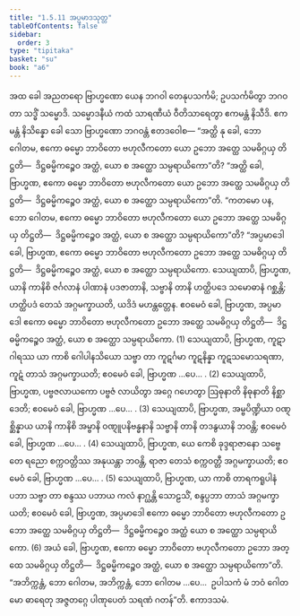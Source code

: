 ```yaml
---
title: "1.5.11 အပ္ပမာဒသုတ္တ"
tableOfContents: false
sidebar:
  order: 3
type: "tipitaka"
basket: "su"
book: "a6"
---
```



<DynamicBreadcrumb />

<Division number="53" book="a6">

<Paragraph number="392" book="a6">
အထ ခေါ အညတရော ဗြာဟ္မဏော ယေန ဘဂဝါ တေနုပသင်္ကမိ; ဥပသင်္ကမိတွာ ဘဂဝတာ သဒ္ဓိံ သမ္မောဒိ. သမ္မောဒနီယံ ကထံ သာရဏီယံ ဝီတိသာရေတွာ ဧကမန္တံ နိသီဒိ. ဧကမန္တံ နိသိန္နော ခေါ သော ဗြာဟ္မဏော ဘဂဝန္တံ ဧတဒဝေါစ—
</Paragraph>

<Paragraph number="393" book="a6">
“အတ္ထိ နု ခေါ, ဘော ဂေါတမ, ဧကော ဓမ္မော ဘာဝိတော ဗဟုလီကတော ယော ဥဘော အတ္ထေ သမဓိဂ္ဂယှ တိဋ္ဌတိ—  ဒိဋ္ဌဓမ္မိကဉ္စေဝ အတ္ထံ, ယော စ အတ္ထော သမ္ပရာယိကော”တိ? “အတ္ထိ ခေါ, ဗြာဟ္မဏ, ဧကော ဓမ္မော ဘာဝိတော ဗဟုလီကတော ယော ဥဘော အတ္ထေ သမဓိဂ္ဂယှ တိဋ္ဌတိ—  ဒိဋ္ဌဓမ္မိကဉ္စေဝ အတ္ထံ, ယော စ အတ္ထော သမ္ပရာယိကော”တိ.
</Paragraph>

<Paragraph number="394" book="a6">
“ကတမော ပန, ဘော ဂေါတမ, ဧကော ဓမ္မော ဘာဝိတော ဗဟုလီကတော ယော ဥဘော အတ္ထေ သမဓိဂ္ဂယှ တိဋ္ဌတိ—  ဒိဋ္ဌဓမ္မိကဉ္စေဝ အတ္ထံ, ယော စ အတ္ထော သမ္ပရာယိကော”တိ? “အပ္ပမာဒေါ ခေါ, ဗြာဟ္မဏ, ဧကော ဓမ္မော ဘာဝိတော ဗဟုလီကတော ဥဘော အတ္ထေ သမဓိဂ္ဂယှ တိဋ္ဌတိ—  ဒိဋ္ဌဓမ္မိကဉ္စေဝ အတ္ထံ, ယော စ အတ္ထော သမ္ပရာယိကော.
</Paragraph>

<Paragraph number="395" book="a6">
သေယျထာပိ, ဗြာဟ္မဏ, ယာနိ ကာနိစိ ဇင်္ဂလာနံ ပါဏာနံ ပဒဇာတာနိ, သဗ္ဗာနိ တာနိ ဟတ္ထိပဒေ သမောဓာနံ ဂစ္ဆန္တိ; ဟတ္ထိပဒံ တေသံ အဂ္ဂမက္ခာယတိ, ယဒိဒံ မဟန္တတ္တေန. ဧဝမေဝံ ခေါ, ဗြာဟ္မဏ, အပ္ပမာဒေါ ဧကော ဓမ္မော ဘာဝိတော ဗဟုလီကတော ဥဘော အတ္ထေ သမဓိဂ္ဂယှ တိဋ္ဌတိ—  ဒိဋ္ဌဓမ္မိကဉ္စေဝ အတ္ထံ, ယော စ အတ္ထော သမ္ပရာယိကော. (1)
</Paragraph>

<Paragraph number="396" book="a6">
သေယျထာပိ, ဗြာဟ္မဏ, ကူဋာဂါရဿ ယာ ကာစိ ဂေါပါနသိယော သဗ္ဗာ တာ ကူဋင်္ဂမာ ကူဋနိန္နာ ကူဋသမောသရဏာ, ကူဋံ တာသံ အဂ္ဂမက္ခာယတိ; ဧဝမေဝံ ခေါ, ဗြာဟ္မဏ …ပေ… . (2)
</Paragraph>

<Paragraph number="397" book="a6">
သေယျထာပိ, ဗြာဟ္မဏ, ပဗ္ဗဇလာယကော ပဗ္ဗဇံ လာယိတွာ အဂ္ဂေ ဂဟေတွာ ဩဓုနာတိ နိဓုနာတိ နိစ္ဆာဒေတိ; ဧဝမေဝံ ခေါ, ဗြာဟ္မဏ …ပေ… . (3)
</Paragraph>

<Paragraph number="398" book="a6">
သေယျထာပိ, ဗြာဟ္မဏ, အမ္ဗပိဏ္ဍိယာ ဝဏ္ဋစ္ဆိန္နာယ ယာနိ ကာနိစိ အမ္ဗာနိ ဝဏ္ဋူပနိဗန္ဓနာနိ သဗ္ဗာနိ တာနိ တဒနွယာနိ ဘဝန္တိ; ဧဝမေဝံ ခေါ, ဗြာဟ္မဏ …ပေ… . (4)
</Paragraph>

<Paragraph number="399" book="a6">
သေယျထာပိ, ဗြာဟ္မဏ, ယေ ကေစိ ခုဒ္ဒရာဇာနော သဗ္ဗေတေ ရညော စက္ကဝတ္တိဿ အနုယန္တာ ဘဝန္တိ, ရာဇာ တေသံ စက္ကဝတ္တီ အဂ္ဂမက္ခာယတိ; ဧဝမေဝံ ခေါ, ဗြာဟ္မဏ …ပေ… . (5)
</Paragraph>

<Paragraph number="400" book="a6">
သေယျထာပိ, ဗြာဟ္မဏ, ယာ ကာစိ တာရကရူပါနံ ပဘာ သဗ္ဗာ တာ စန္ဒဿ ပဘာယ ကလံ နာဂ္ဃန္တိ သောဠသိံ, စန္ဒပ္ပဘာ တာသံ အဂ္ဂမက္ခာယတိ; ဧဝမေဝံ ခေါ, ဗြာဟ္မဏ, အပ္ပမာဒေါ ဧကော ဓမ္မော ဘာဝိတော ဗဟုလီကတော ဥဘော အတ္ထေ သမဓိဂ္ဂယှ တိဋ္ဌတိ—  ဒိဋ္ဌဓမ္မိကဉ္စေဝ အတ္ထံ ယော စ အတ္ထော သမ္ပရာယိကော. (6)
</Paragraph>

<Paragraph number="401" book="a6">
အယံ ခေါ, ဗြာဟ္မဏ, ဧကော ဓမ္မော ဘာဝိတော ဗဟုလီကတော ဥဘော အတ္ထေ သမဓိဂ္ဂယှ တိဋ္ဌတိ—  ဒိဋ္ဌဓမ္မိကဉ္စေဝ အတ္ထံ, ယော စ အတ္ထော သမ္ပရာယိကော”တိ.
</Paragraph>

<Paragraph number="402" book="a6">
“အဘိက္ကန္တံ, ဘော ဂေါတမ, အဘိက္ကန္တံ, ဘော ဂေါတမ …ပေ…  ဥပါသကံ မံ ဘဝံ ဂေါတမော ဓာရေတု အဇ္ဇတဂ္ဂေ ပါဏုပေတံ သရဏံ ဂတန်”တိ.

</Paragraph>
</Division>

<Paragraph number="403" type="center" book="a6">
ဧကာဒသမံ.
</Paragraph>